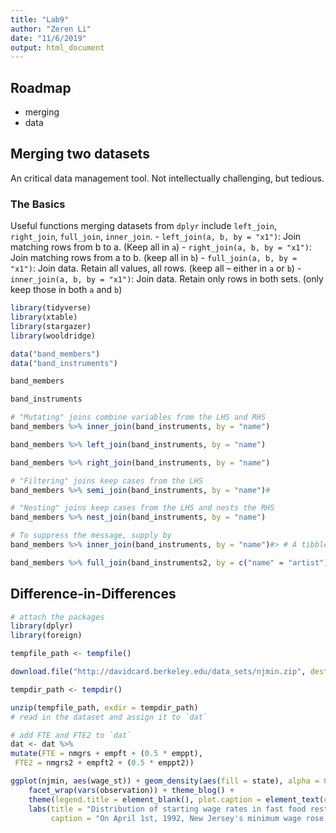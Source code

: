 ```yaml
---
title: "Lab9"
author: "Zeren Li"
date: "11/6/2019"
output: html_document
---
```


## Roadmap

- merging
- data 

## Merging two datasets

An critical data management tool. Not intellectually challenging, but tedious.

### The Basics
Useful functions merging datasets from `dplyr` include `left_join`, `right_join`, `full_join`, `inner_join`.
- `left_join(a, b, by = "x1")`: Join matching rows from b to a. (Keep all in `a`)
- `right_join(a, b, by = "x1")`: Join matching rows from a to b. (keep all in `b`)
- `full_join(a, b, by = "x1")`: Join data. Retain all values, all rows. (keep all -- either in `a` or `b`)
- `inner_join(a, b, by = "x1")`: Join data. Retain only rows in both sets. (only keep those in both `a` and `b`)


```r
library(tidyverse)
library(xtable)
library(stargazer)
library(wooldridge)

data("band_members")
data("band_instruments")

band_members

band_instruments

# "Mutating" joins combine variables from the LHS and RHS
band_members %>% inner_join(band_instruments, by = "name")

band_members %>% left_join(band_instruments, by = "name")

band_members %>% right_join(band_instruments, by = "name")

# "Filtering" joins keep cases from the LHS
band_members %>% semi_join(band_instruments, by = "name")#

# "Nesting" joins keep cases from the LHS and nests the RHS
band_members %>% nest_join(band_instruments, by = "name")

# To suppress the message, supply by
band_members %>% inner_join(band_instruments, by = "name")#> # A tibble: 2 x 3

band_members %>% full_join(band_instruments2, by = c("name" = "artist"))#> # A tibble: 4 x 
```

## Difference-in-Differences


```r
# attach the packages
library(dplyr)
library(foreign)

tempfile_path <- tempfile()

download.file("http://davidcard.berkeley.edu/data_sets/njmin.zip", destfile = tempfile_path)

tempdir_path <- tempdir()

unzip(tempfile_path, exdir = tempdir_path)
# read in the dataset and assign it to `dat`

# add FTE and FTE2 to `dat`
dat <- dat %>% 
mutate(FTE = nmgrs + empft + (0.5 * emppt),
 FTE2 = nmgrs2 + empft2 + (0.5 * emppt2))

ggplot(njmin, aes(wage_st)) + geom_density(aes(fill = state), alpha = 0.3) +
    facet_wrap(vars(observation)) + theme_blog() +
    theme(legend.title = element_blank(), plot.caption = element_text(colour = "white")) +
    labs(title = "Distribution of starting wage rates in fast food restaurants",
         caption = "On April 1st, 1992, New Jersey's minimum wage rose from $4.25 to $5.05. Source: Card and Krueger (1994)")

```


